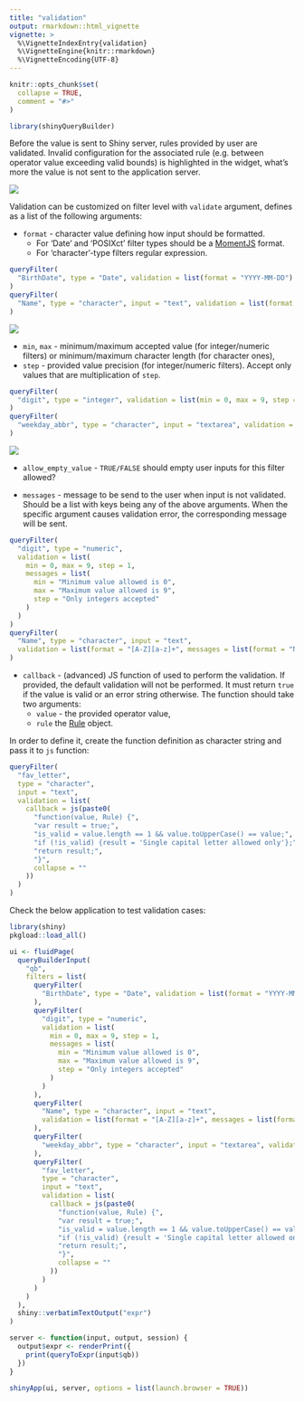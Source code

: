 ```yaml
---
title: "validation"
output: rmarkdown::html_vignette
vignette: >
  %\VignetteIndexEntry{validation}
  %\VignetteEngine{knitr::rmarkdown}
  %\VignetteEncoding{UTF-8}
---
```


```r
knitr::opts_chunk$set(
  collapse = TRUE,
  comment = "#>"
)
```

```r
library(shinyQueryBuilder)
```

Before the value is sent to Shiny server, rules provided by user are validated.
Invalid configuration for the associated rule (e.g. between operator value exceeding valid bounds) is highlighted
in the widget, what's more the value is not sent to the application server.

![](sqb_validation.png)

Validation can be customized on filter level with `validate` argument, defines as a list of the following arguments:

- `format` - character value defining how input should be formatted.
  - For 'Date' and 'POSIXct' filter types should be a [MomentJS](https://momentjs.com/docs/#/parsing/string-format/) format.
  - For 'character'-type filters regular expression.

```r
queryFilter(
  "BirthDate", type = "Date", validation = list(format = "YYYY-MM-DD")
)
queryFilter(
  "Name", type = "character", input = "text", validation = list(format = "[A-Z][a-z]+")
)
```

![](sqb_validation_format.gif)

- `min`, `max` - minimum/maximum accepted value (for integer/numeric filters) or minimum/maximum character length (for character ones),
- `step` - provided value precision (for integer/numeric filters). Accept only values that are multiplication of `step`.

```r
queryFilter(
  "digit", type = "integer", validation = list(min = 0, max = 9, step = 1)
)
queryFilter(
  "weekday_abbr", type = "character", input = "textarea", validation = list(min = 3, max = 3)
)
```

![](sqb_validation_min_max_step.gif)

- `allow_empty_value` - `TRUE/FALSE` should empty user inputs for this filter allowed?

- `messages` - message to be send to the user when input is not validated.
  Should be a list with keys being any of the above arguments. When the specific argument causes validation error, the corresponding message will be sent.

```r
queryFilter(
  "digit", type = "numeric",
  validation = list(
    min = 0, max = 9, step = 1,
    messages = list(
      min = "Minimum value allowed is 0",
      max = "Maximum value allowed is 9",
      step = "Only integers accepted"
    )
  )
)
queryFilter(
  "Name", type = "character", input = "text",
  validation = list(format = "[A-Z][a-z]+", messages = list(format = "Name should be capitalized"))
)
```

- `callback` - (advanced) JS function of used to perform the validation. If provided, the default validation will not be performed.
It must return `true` if the value is valid or an error string otherwise. The function should take two arguments:
    - `value` - the provided operator value,
    - `rule` the [Rule](https://querybuilder.js.org/#inside_the_box) object.

In order to define it, create the function definition as character string and pass it to `js` function:

```r
queryFilter(
  "fav_letter",
  type = "character",
  input = "text",
  validation = list(
    callback = js(paste0(
      "function(value, Rule) {",
      "var result = true;",
      "is_valid = value.length == 1 && value.toUpperCase() == value;",
      "if (!is_valid) {result = 'Single capital letter allowed only'};",
      "return result;",
      "}",
      collapse = ""
    ))
  )
)
```

Check the below application to test validation cases:

```r
library(shiny)
pkgload::load_all()

ui <- fluidPage(
  queryBuilderInput(
    "qb",
    filters = list(
      queryFilter(
        "BirthDate", type = "Date", validation = list(format = "YYYY-MM-DD")
      ),
      queryFilter(
        "digit", type = "numeric",
        validation = list(
          min = 0, max = 9, step = 1,
          messages = list(
            min = "Minimum value allowed is 0",
            max = "Maximum value allowed is 9",
            step = "Only integers accepted"
          )
        )
      ),
      queryFilter(
        "Name", type = "character", input = "text",
        validation = list(format = "[A-Z][a-z]+", messages = list(format = "Name should be capitalized"))
      ),
      queryFilter(
        "weekday_abbr", type = "character", input = "textarea", validation = list(min = 3, max = 3)
      ),
      queryFilter(
        "fav_letter",
        type = "character",
        input = "text",
        validation = list(
          callback = js(paste0(
            "function(value, Rule) {",
            "var result = true;",
            "is_valid = value.length == 1 && value.toUpperCase() == value;",
            "if (!is_valid) {result = 'Single capital letter allowed only'};",
            "return result;",
            "}",
            collapse = ""
          ))
        )
      )
    )
  ),
  shiny::verbatimTextOutput("expr")
)

server <- function(input, output, session) {
  output$expr <- renderPrint({
    print(queryToExpr(input$qb))
  })
}

shinyApp(ui, server, options = list(launch.browser = TRUE))
```

